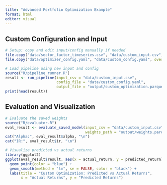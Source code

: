 ```yaml
---
title: "Advanced Portfolio Optimization Example"
format: html
editor: visual
---
```


## Custom Configuration and Input

```r
# Setup: copy and edit input/config manually if needed
file.copy("data/sector_factor_timeseries.csv", "data/custom_input.csv", overwrite = TRUE)
file.copy("data/optimizer_config.yaml", "data/custom_config.yaml", overwrite = TRUE)
```

```r
# Load pipeline using new input and config
source("R/pipeline_runner.R")
result <- run_pipeline(input_csv = "data/custom_input.csv",
                       config_file = "data/custom_config.yaml",
                       output_file = "output/custom_optimization.parquet")
print(head(result))
```

## Evaluation and Visualization

```r
# Evaluate the saved weights
source("R/evaluator.R")
eval_result <- evaluate_saved_model(input_csv = "data/custom_input.csv",
                                    weights_path = "output/weights.parquet")
cat("Alpha:", eval_result$alpha, "\n")
cat("IR:", eval_result$ir, "\n")
```

```r
# Visualize predicted vs actual returns
library(ggplot2)
ggplot(eval_result$result, aes(x = actual_return, y = predicted_return)) +
  geom_point(color = "blue") +
  geom_smooth(method = "lm", se = FALSE, color = "black") +
  labs(title = "Custom Optimization: Predicted vs Actual Returns",
       x = "Actual Returns", y = "Predicted Returns")
```